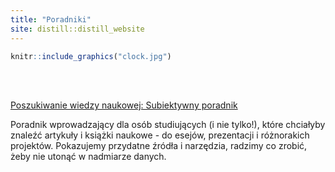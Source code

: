 ```yaml
---
title: "Poradniki"
site: distill::distill_website
---
```


::: {.floatting}

```r
knitr::include_graphics("clock.jpg") 
```

<br>
<br>

[Poszukiwanie wiedzy naukowej: Subiektywny poradnik](https://revan-tech.github.io/poradniki/P1_szukanie/szukanie)

Poradnik wprowadzający dla osób studiujących (i nie tylko!), które chciałyby znaleźć artykuły i książki naukowe - do esejów, prezentacji i różnorakich projektów. Pokazujemy przydatne źródła i narzędzia, radzimy co zrobić, żeby nie utonąć w nadmiarze danych.


:::


